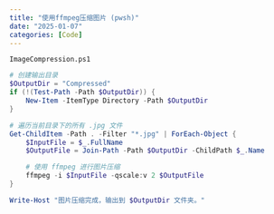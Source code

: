 ```yaml
---
title: "使用ffmpeg压缩图片 (pwsh)"
date: "2025-01-07"
categories: [Code]
---
```


`ImageCompression.ps1`

``` ps1
# 创建输出目录
$OutputDir = "Compressed"
if (!(Test-Path -Path $OutputDir)) {
    New-Item -ItemType Directory -Path $OutputDir
}

# 遍历当前目录下的所有 .jpg 文件
Get-ChildItem -Path . -Filter "*.jpg" | ForEach-Object {
    $InputFile = $_.FullName
    $OutputFile = Join-Path -Path $OutputDir -ChildPath $_.Name

    # 使用 ffmpeg 进行图片压缩
    ffmpeg -i $InputFile -qscale:v 2 $OutputFile
}

Write-Host "图片压缩完成，输出到 $OutputDir 文件夹。"
```